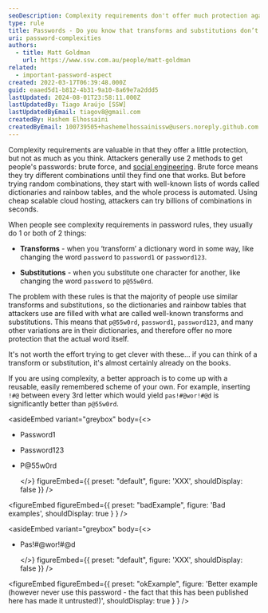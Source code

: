 ```yaml
---
seoDescription: Complexity requirements don't offer much protection against password attacks, as transforms and substitutions are easily anticipated by attackers.
type: rule
title: Passwords - Do you know that transforms and substitutions don’t offer much protection?
uri: password-complexities
authors:
  - title: Matt Goldman
    url: https://www.ssw.com.au/people/matt-goldman
related:
  - important-password-aspect
created: 2022-03-17T06:39:48.000Z
guid: eaaed5d1-b812-4b31-9a10-8a69e7a2ddd5
lastUpdated: 2024-08-01T23:58:11.000Z
lastUpdatedBy: Tiago Araújo [SSW]
lastUpdatedByEmail: tiagov8@gmail.com
createdBy: Hashem Elhossaini
createdByEmail: 100739505+hashemelhossainissw@users.noreply.github.com
---
```


Complexity requirements are valuable in that they offer a little protection, but not as much as you think. Attackers generally use 2 methods to get people's passwords: brute force, and [social engineering](/understand-the-dangers-of-social-engineering).
Brute force means they try different combinations until they find one that works. But before trying random combinations, they start with well-known lists of words called dictionaries and rainbow tables, and the whole process is automated. Using cheap scalable cloud hosting, attackers can try billions of combinations in seconds.

When people see complexity requirements in password rules, they usually do 1 or both of 2 things:

* **Transforms** - when you ‘transform’ a dictionary word in some way, like changing the word `password` to `password1` or `password123`.

* **Substitutions** - when you substitute one character for another, like changing the word `password` to `p@55w0rd`.

The problem with these rules is that the majority of people use similar transforms and substitutions, so the dictionaries and rainbow tables that attackers use are filled with what are called well-known transforms and substitutions. This means that `p@55w0rd`, `password1`, `password123`, and many other variations are in their dictionaries, and therefore offer no more protection that the actual word itself.

It's not worth the effort trying to get clever with these... if you can think of a transform or substitution, it's almost certainly already on the books.

If you are using complexity, a better approach is to come up with a reusable, easily remembered scheme of your own. For example, inserting `!#@` between every 3rd letter which would yield `pas!#@wor!#@d` is significantly better than `p@55w0rd`.

<asideEmbed
  variant="greybox"
  body={<>
    
* Password1

* Password123

* P@55w0rd

  </>}
  figureEmbed={{
    preset: "default",
    figure: 'XXX',
    shouldDisplay: false
  }}
/>

<figureEmbed figureEmbed={{
  preset: "badExample",
  figure: 'Bad examples',
  shouldDisplay: true
} } />


<asideEmbed
  variant="greybox"
  body={<>
    
* Pas!#@wor!#@d

  </>}
  figureEmbed={{
    preset: "default",
    figure: 'XXX',
    shouldDisplay: false
  }}
/>

<figureEmbed figureEmbed={{
  preset: "okExample",
  figure: 'Better example (however never use this password - the fact that this has been published here has made it untrusted!)',
  shouldDisplay: true
} } />
